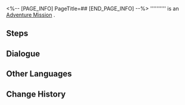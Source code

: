 <%-- [PAGE_INFO]
PageTitle=##
[END_PAGE_INFO] --%>
{{Stub|Dialogue.}}
{{Mission Infobox
|id            = 8016304
|title         = 
|image         = <!--Mission .png-->
|type          = Adventure
|event_name    = 
|chapter       = 
|requirements  = [[Adventure Mission]] ''[[Virtual Scentventure (Adventure Mission)|Virtual Scentventure]]'' completed
|summary       = <!--official mission summary from Fate's Atlas-->
|characters    = Trailblazer
|startLocation = [[<!--starting world-->]] - [[<!--starting area-->]]
|world         = <!--starting world-->
|area          = <!--starting area-->
|prev          = Virtual Scentventure
|next          = 
|rewards       = 
}}
'''''''''' is an [[Adventure Mission]]<!--in [world]-->.

==Steps==


<!--
==Gameplay Notes==

--><!--
==Trial Character==

-->
==Dialogue==
{{Stub Dialogue}}
{{Dialogue Start}}
:{{tx}}
{{Dialogue End}}

==Other Languages==
{{Other Languages
|en   = 
|zhs  = 
|zht  = 
|ja   = 
|ko   = 
|es   = 
|fr   = 
|ru   = 
|th   = 
|vi   = 
|de   = 
|id   = 
|pt   = 
}}

==Change History==
{{Change History|1.6}}
